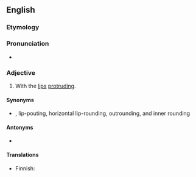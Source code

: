 ==English==
{{wikipedia}}

===Etymology===
{{prefix|en|endo|labial}}

===Pronunciation===
* {{rhymes|en|eɪbiəl}}

===Adjective===
{{en-adj|-}}

# {{lb|en|of [[vowel]] [[round]]ing}} With the [[lips]] [[protrude|protruding]].

====Synonyms====
* {{sense|of vowel rounding}} {{l|en|protruded}}, lip-pouting, horizontal lip-rounding, outrounding, and inner rounding

====Antonyms====
* {{sense|of vowel rounding}} {{l|en|exolabial}}

====Translations====
{{trans-top|linguistics: of a type of pronunciation}}
* Finnish: {{t|fi|endolabiaalinen}}
{{trans-mid}}
{{trans-bottom}}